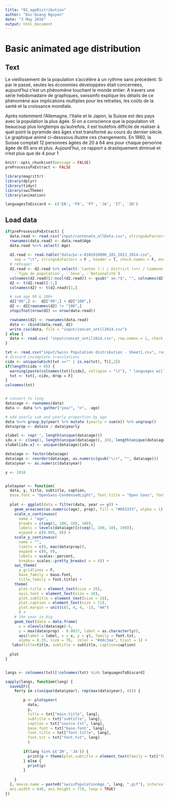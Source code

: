 ```yaml
---
title: "01_ageDistribution"
author: "Duc-Quang Nguyen"
date: "3 May 2016"
output: html_document
---
```


# Basic animated age distribution

## Text

Le vieillissement de la population s'accélère à un rythme sans précédent. Si par le passé, seules les économies développées était concernées, aujourd'hui c'est un phénomène touchant le monde entier. A travers une série hebdomadaire de graphiques, swissinfo explique les détails de ce phénomène aux implications multiples pour les retraites, les coûts de la santé et la croissance mondiale. 

Après notemment l'Allemagne, l'Italie et le Japon, la Suisse est des pays avec la population la plus âgée. Si on a conscience que la population vit beaucoup plus longtemps qu’autrefois, il est toutefois difficile de realiser à quel point la pyramide des âges s'est transformé au cours du dernier siècle. Le graphique animé ci-desssous illustre ces changements. En 1860, la Suisse comptait 12 personnes âgées de 20 à 64 ans pour chaque personne âgée de 65 ans et plus. Aujourd'hui, ce rapport a drastiquement diminué et n'est plus que de 4 pour 1

```r
knitr::opts_chunk$set(message = FALSE)
preProcesssPxExtract <- FALSE

library(magrittr)
library(dplyr)
library(tidyr)
library(swiTheme)
library(animation)

languagesToDiscard <- c('EN', 'FR', 'PT', 'JA', 'IT', 'ZH')

```

## Load data
```r
if(preProcesssPxExtract) {
  data.read <- read.csv("input/contenate_allData.csv", stringsAsFactors = F, check.names = F)
  rownames(data.read) <- data.read$Age
  data.read %<>% select(-Age)
  
  d2.read <- read.table("data/px-x-0102010000_101_2013_2014.csv", 
    sep = "\t", stringsAsFactors = F , header = T, check.names = F, encoding = "latin1")
  # rehsape! 
  d2.read <- d2.read %>% select(-`Canton (-) / District (>>) / Commune (......)`, 
    -`Type de population`, -`Sexe`, -`Nationalité`)
  colnames(d2.read)[2:ncol(d2.read)] <- gsub(" an.*$", "", colnames(d2.read)[2:ncol(d2.read)]  )
  d2 <- t(d2.read)[-1,]
  colnames(d2) <- t(d2.read)[1,]

  # sum age 99 & 100+
  d2["99",] <-  d2["99",] + d2["100",]
  d2 <- d2[rownames(d2) != "100",]
  stopifnot(nrow(d2) == nrow(data.read))

  rownames(d2) <- rownames(data.read)  
  data <- cbind(data.read, d2)
  write.csv(data, file = "input/concat_until2014.csv")
} else {
  data <- read.csv( "input/concat_until2014.csv", row.names = 1, check.names = F)
}

txt <- read.csv("input/Swiss Population distribution - Sheet1.csv", row.names = 1, stringsAsFactors = F)
# discard incomplete translations
cidx <- unique(which(txt =="" | is.na(txt), T)[,2])
if(length(cidx > 0)) {
  warning(paste(colnames(txt)[cidx], collapse = "\t"), " languages will be discarded!", "\n")
  txt <- txt[,-cidx, drop = F]
}
colnames(txt)


# convert to long
data$age <- rownames(data)
data <- data %>% gather("year", "n", -age)

# add yearly sum and yearly proportion by age
data %<>% group_by(year) %>% mutate (yearly = sum(n)) %>% ungroup()
data$prop <- data$n / data$yearly
```

```r

xlabel <- rep('', length(unique(data$age)))
idx.x <- c(seq(1, length(unique(data$age)), 10), length(unique(data$age)))
xlabel[idx.x] <- unique(data$age)[idx.x]

data$age <- factor(data$age)
data$age <- reorder(data$age, as.numeric(gsub("\\+", "", data$age)))
data$year <- as.numeric(data$year)

y <- 2010


plotayear <- function(
  data, y, title, subtitle, caption, 
  base.font = "OpenSans-CondensedLight", font.title = "Open Sans", font.txt = "Open Sans") {
  
  plot <- ggplot(data = filter(data, year == y)) + 
    geom_area(aes(as.numeric(age), prop), fill = "#663333", alpha = 1) + 
    scale_x_continuous(
      name = "age", 
      breaks = c(seq(1, 100, 10), 100),
      labels = levels(data$age)[c(seq(1, 100, 10), 100)],
      expand = c(0.005, 0)) +
    scale_y_continuous(
      name = "", 
      limits = c(0, max(data$prop)), 
      expand = c(0, 0), 
      labels = scales::percent, 
      breaks= scales::pretty_breaks( n = 4)) +
    swi_theme(
      y_gridlines = F, 
      base_family = base.font, 
      title_family = font.title) + 
    theme(
      plot.title = element_text(size = 26),
      axis.text = element_text(size = 18),
      plot.subtitle = element_text(size = 18),
      plot.caption = element_text(size = 12),
      plot.margin = unit(c(5, 4, 4, -1), "mm")
      ) +  
    # the year in big
    geom_text(data = data.frame(
      x = nlevels(data$age)-5, 
      y = max(data$prop) - 0.0037, label = as.character(y)),
      aes(label = label, x = x, y = y), family = font.txt, 
      alpha = 0.35, size = 70,  color = "#d4c3aa", hjust = 1) +
   labs(title=title, subtitle = subtitle, caption=caption) 
  
  plot
}


langs <- colnames(txt)[!colnames(txt) %in% languagesToDiscard]

sapply(langs, function(lang) {
  saveGIF({
    for(y in c(unique(data$year), rep(max(data$year), 4))) {

        p <- plotayear(
          data, 
          y, 
          title = txt["main.title", lang], 
          subtitle = txt["subtitle", lang], 
          caption = txt["source.txt", lang],
          base.font = txt["base.font", lang], 
          font.title = txt["font.title", lang], 
          font.txt = txt["font.txt", lang]
          )
        
        if(lang %in% c('ZH', 'JA')) {
          print(p + theme(plot.subtitle = element_text(family = txt["font.title", lang], size = 13), plot.title = element_text(size = 20)))
        } else {
          print(p)
        }
    
    }
  }, movie.name = paste0("swissPopulationAge_", lang, ".gif"), interval = 0.2, 
  ani.width = 640, ani.height = 770, loop = TRUE)
})








```